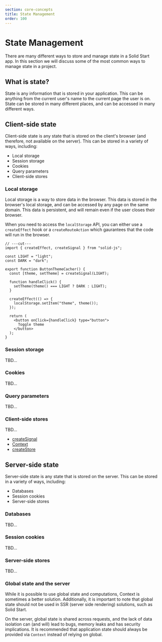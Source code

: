 ```yaml
---
section: core-concepts
title: State Management
order: 100
---
```

# State Management

There are many different ways to store and manage state in a Solid Start app. In this section we will discuss some of the most common ways to manage state in a project.

## What is state?

State is any information that is stored in your application. This can be anything from the current user's name to the current page the user is on. State can be stored in many different places, and can be accessed in many different ways.

## Client-side state

Client-side state is any state that is stored on the client's browser (and therefore, not available on the server). This can be stored in a variety of ways, including:

- Local storage
- Session storage
- Cookies
- Query parameters
- Client-side stores

### Local storage

Local storage is a way to store data in the browser. This data is stored in the browser's local storage, and can be accessed by any page on the same domain. This data is persistent, and will remain even if the user closes their browser.

When you need to access the `localStorage` API, you can either use a `createEffect` hook or a `createRouteAction` which gaurantees that the code will run in the browser.

```tsx twoslash {14} filename="components/ThemePicker.tsx"
// ---cut---
import { createEffect, createSignal } from "solid-js";

const LIGHT = "light";
const DARK = "dark";

export function ButtonThemeCacher() {
  const [theme, setTheme] = createSignal(LIGHT);

  function handleClick() {
    setTheme(theme() === LIGHT ? DARK : LIGHT);
  }

  createEffect(() => {
    localStorage.setItem("theme", theme());
  });

  return (
    <button onClick={handleClick} type="button">
      Toggle theme
    </button>
  );
}
```

### Session storage

TBD...

### Cookies

TBD...

### Query parameters

TBD...

### Client-side stores

TBD...

- [createSignal](https://www.solidjs.com/docs/latest/api#createsignal)
- [Context](https://www.solidjs.com/docs/latest/api#createcontext)
- [createStore](https://www.solidjs.com/docs/latest/api#using-stores)

## Server-side state

Server-side state is any state that is stored on the server. This can be stored in a variety of ways, including:

- Databases
- Session cookies
- Server-side stores

### Databases

TBD...

### Session cookies

TBD...

### Server-side stores

TBD...

### Global state and the server

While it is possible to use global state and computations, Context is sometimes a better solution. Additionally, it is important to note that global state should not be used in SSR (server side rendering) solutions, such as Solid Start.

On the server, global state is shared across requests, and the lack of data isolation can (and will) lead to bugs, memory leaks and has security implications. It is recommended that application state should always be provided via `Context` instead of relying on global.
